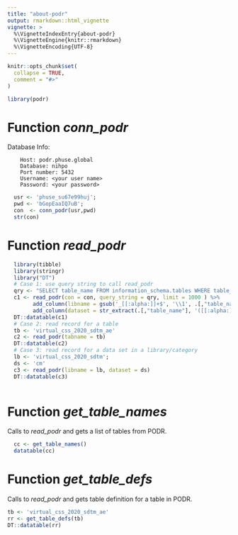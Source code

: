 ```yaml
---
title: "about-podr"
output: rmarkdown::html_vignette
vignette: >
  %\VignetteIndexEntry{about-podr}
  %\VignetteEngine{knitr::rmarkdown}
  %\VignetteEncoding{UTF-8}
---
```


```r
knitr::opts_chunk$set(
  collapse = TRUE,
  comment = "#>"
)
```

```r
library(podr)
```

# Function _*conn_podr*_

Database Info: 

        Host: podr.phuse.global
        Database: nihpo
        Port number: 5432
        Username: <your user name>
        Password: <your password>

```r
  usr <- 'phuse_su67e99huj';
  pwd <- 'bGopEaaIQ7uB';
  con  <- conn_podr(usr,pwd) 
  str(con)
```

# Function *read_podr*

```r
  library(tibble)
  library(stringr)
  library("DT")
  # Case 1: use query string to call read_podr 
  qry <- "SELECT table_name FROM information_schema.tables WHERE table_schema = 'public'";
  c1 <- read_podr(con = con, query_string = qry, limit = 1000 ) %>%
        add_column(libname = gsub('_[[:alpha:]]+$', '\\1', .[,"table_name"], ignore.case = TRUE )) %>%
        add_column(dataset = str_extract(.[,"table_name"], '([[:alpha:]]+)$' ))
  DT::datatable(c1)
  # Case 2: read record for a table
  tb <- 'virtual_css_2020_sdtm_ae'
  c2 <- read_podr(tabname = tb)
  DT::datatable(c2)
  # Case 3: read record for a data set in a library/category
  lb <- 'virtual_css_2020_sdtm';
  ds <- 'cm'
  c3 <- read_podr(libname = lb, dataset = ds)
  DT::datatable(c3)
  
```

# Function *get_table_names*
Calls to *read_podr* and gets a list of tables from PODR. 

```r
  cc <- get_table_names()
  datatable(cc)
```

# Function *get_table_defs*
Calls to *read_podr* and gets table definition for a table in  PODR. 


```r
tb <- 'virtual_css_2020_sdtm_ae'
rr <- get_table_defs(tb) 
DT::datatable(rr)
```

